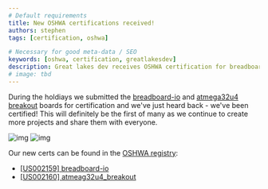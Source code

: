 ```yaml
---
# Default requirements
title: New OSHWA certifications received!
authors: stephen
tags: [certification, oshwa]

# Necessary for good meta-data / SEO
keywords: [oshwa, certification, greatlakesdev]
description: Great lakes dev receives OSHWA certification for breadboard-io and atmega32u4_breakout boards
# image: tbd
---
```

During the holdiays we submitted the [breadboard-io](/docs/breadboard-io) and [atmega32u4 breakout](/docs/atmega32u4_breakout/introduction) boards for
certification and we've just heard back - we've been certified! This will definitely be the first of many as we continue to create more projects
and share them with everyone.

![img](oshw_cert_breadboardio.svg)
![img](oshw_cert_atmega32u4_breakout.svg)

<!--truncate-->

Our new certs can be found in the [OSHWA registry](https://certification.oshwa.org/list):
- [[US002159] breadboard-io](https://certification.oshwa.org/us002159.html)
- [[US002160] atmeag32u4_breakout](https://certification.oshwa.org/us002160.html)
